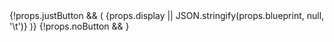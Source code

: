 
<div className="margin-vert--sm">
	{!props.justButton && (
		<CodeBlock title={props.title} language="json">
			{props.display || JSON.stringify(props.blueprint, null, '\t')}
		</CodeBlock>
	)}
	{!props.noButton && <BlueprintRunButton blueprint={props.blueprint} />}
</div>
